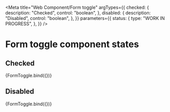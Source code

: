 <!-- @license CC0-1.0 -->


<Meta
  title="Web Component/Form toggle"
  argTypes={{
    checked: {
      description: "Checked",
      control: "boolean",
    },
    disabled: {
      description: "Disabled",
      control: "boolean",
    },
  }}
  parameters={{
    status: {
      type: "WORK IN PROGRESS",
    },
  }}
/>

# Form toggle component states

## Checked

<Canvas>
  <Story
    name="checked"
    args={{
      checked: true,
    }}
  >
    {FormToggle.bind({})}
  </Story>
</Canvas>

## Disabled

<Canvas>
  <Story
    name="disabled"
    args={{
      disabled: true,
    }}
  >
    {FormToggle.bind({})}
  </Story>
</Canvas>
